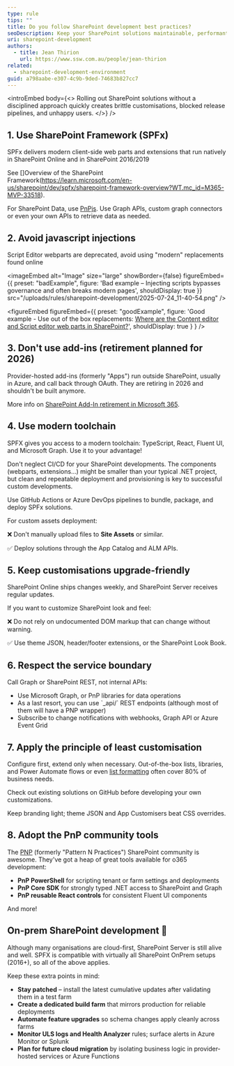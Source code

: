 ```yaml
---
type: rule
tips: ""
title: Do you follow SharePoint development best practices?
seoDescription: Keep your SharePoint solutions maintainable, performant, and secure by following modern development best practices for both SharePoint Online and SharePoint Server (on-premises).
uri: sharepoint-development
authors:
  - title: Jean Thirion
    url: https://www.ssw.com.au/people/jean-thirion
related:
  - sharepoint-development-environment
guid: a798aabe-e307-4c9b-9ded-74683b827cc7
---
```

<introEmbed
  body={<>
Rolling out SharePoint solutions without a disciplined approach quickly creates brittle customisations, blocked release pipelines, and unhappy users.
  </>}
/>
## 1. Use SharePoint Framework (SPFx)

SPFx delivers modern client-side web parts and extensions that run natively in SharePoint Online and in SharePoint 2016/2019

See []Overview of the SharePoint Framework(<https://learn.microsoft.com/en-us/sharepoint/dev/spfx/sharepoint-framework-overview?WT.mc_id=M365-MVP-33518>).

For SharePoint Data, use [PnPjs](https://pnp.github.io/pnpjs). Use Graph APIs, custom graph connectors or even your own APIs to retrieve data as needed.

## 2. Avoid javascript injections

Script Editor webparts are deprecated, avoid using "modern" replacements found online

<imageEmbed
  alt="Image"
  size="large"
  showBorder={false}
  figureEmbed={{
    preset: "badExample",
    figure: 'Bad example – Injecting scripts bypasses governance and often breaks modern pages',
    shouldDisplay: true
  }}
  src="/uploads/rules/sharepoint-development/2025-07-24_11-40-54.png"
/>

<figureEmbed figureEmbed={{
  preset: "goodExample",
  figure: 'Good example - Use out of the box replacements: [Where are the Content editor and Script editor web parts in SharePoint?](https://support.microsoft.com/en-us/office/where-are-the-content-editor-and-script-editor-web-parts-in-sharepoint-ed6cc9ce-8b2a-480c-a655-1b9d7615cdbd)',
  shouldDisplay: true
} } />


## 3. Don't use add-ins (retirement planned for 2026)

Provider-hosted add-ins (formerly "Apps") run outside SharePoint, usually in Azure, and call back through OAuth. They are retiring in 2026 and shouldn't be built anymore.

More info on [SharePoint Add-In retirement in Microsoft 365](https://learn.microsoft.com/en-us/sharepoint/dev/sp-add-ins/retirement-announcement-for-add-ins?WT.mc_id=M365-MVP-33518).

## 4. Use modern toolchain

SPFX gives you access to a modern toolchain: TypeScript, React, Fluent UI, and Microsoft Graph. Use it to your advantage!

Don't neglect CI/CD for your SharePoint developments. The components (webparts, extensions...) might be smaller than your typical .NET project, but clean and repeatable deployment and provisioning is key to successful custom developments.

Use GitHub Actions or Azure DevOps pipelines to bundle, package, and deploy SPFx solutions.

For custom assets deployment:

❌ Don't manually upload files to **Site Assets** or similar.

✅ Deploy solutions through the App Catalog and ALM APIs.

## 5. Keep customisations upgrade-friendly

SharePoint Online ships changes weekly, and SharePoint Server receives regular updates.

If you want to customize SharePoint look and feel:

❌ Do not rely on undocumented DOM markup that can change without warning.

✅ Use theme JSON, header/footer extensions, or the SharePoint Look Book.

## 6. Respect the service boundary

Call Graph or SharePoint REST, not internal APIs:

* Use Microsoft Graph, or PnP libraries for data operations
* As a last resort, you can use \`_api/\` REST endpoints (although most of them will have a PNP wrapper)
* Subscribe to change notifications with webhooks, Graph API or Azure Event Grid

## 7. Apply the principle of least customisation

Configure first, extend only when necessary. Out-of-the-box lists, libraries, and Power Automate flows or even [list formatting](https://pnp.github.io/List-Formatting/) often cover 80% of business needs.

Check out existing solutions on GitHub before developing your own customizations.

Keep branding light; theme JSON and App Customisers beat CSS overrides.

## 8. Adopt the PnP community tools

The [PNP](https://pnp.github.io/) (formerly "Pattern N Practices") SharePoint community is awesome. They've got a heap of great tools available for o365 development:

* **PnP PowerShell** for scripting tenant or farm settings and deployments
* **PnP Core SDK** for strongly typed .NET access to SharePoint and Graph
* **PnP reusable React controls** for consistent Fluent UI components

And more!

## On-prem SharePoint development 🧓

Although many organisations are cloud-first, SharePoint Server is still alive and well. SPFX is compatible with virtually all SharePoint OnPrem setups (2016+), so all of the above applies.

Keep these extra points in mind:

* **Stay patched** – install the latest cumulative updates after validating them in a test farm
* **Create a dedicated build farm** that mirrors production for reliable deployments
* **Automate feature upgrades** so schema changes apply cleanly across farms
* **Monitor ULS logs and Health Analyzer** rules; surface alerts in Azure Monitor or Splunk
* **Plan for future cloud migration** by isolating business logic in provider-hosted services or Azure Functions